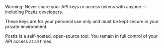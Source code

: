 
<Callout type="warning">
  Warning: Never share your API keys or access tokens with
  anyone — including Postiz developers.

  These keys are for your personal use only and must be kept secure in your
  private environment.

  Postiz is a self-hosted, open-source tool. You remain in full control of your
  API access at all times.
</Callout>
